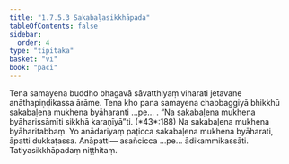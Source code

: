 ```yaml
---
title: "1.7.5.3 Sakabaḷasikkhāpada"
tableOfContents: false
sidebar:
  order: 4
type: "tipitaka"
basket: "vi"
book: "paci"
---
```



<DynamicBreadcrumb />

<Division number="619" book="paci" bookNo="2" page="255">

<Paragraph number="1899" book="paci">
Tena samayena buddho bhagavā sāvatthiyaṃ viharati jetavane anāthapiṇḍikassa ārāme. Tena kho pana samayena chabbaggiyā bhikkhū sakabaḷena mukhena byāharanti …pe… .
</Paragraph>

<Paragraph number="1900" book="paci">
<Emphasis>“Na sakabaḷena mukhena byāharissāmīti sikkhā karaṇīyā”</Emphasis>ti. (*43*:<Emphasis>188</Emphasis>)
</Paragraph>

<Paragraph number="1901" book="paci">
Na sakabaḷena mukhena byāharitabbaṃ. Yo anādariyaṃ paṭicca sakabaḷena mukhena byāharati, āpatti dukkaṭassa.
</Paragraph>

<Paragraph number="1902" book="paci">
Anāpatti— asañcicca …pe… ādikammikassāti.

</Paragraph>
</Division>

<Paragraph number="1903" type="center" book="paci">
Tatiyasikkhāpadaṃ niṭṭhitaṃ.
</Paragraph>
